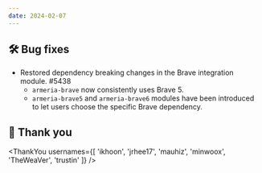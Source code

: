 ```yaml
---
date: 2024-02-07
---
```


## 🛠️ Bug fixes

- Restored dependency breaking changes in the Brave integration module. #5438
  - `armeria-brave` now consistently uses Brave 5.
  - `armeria-brave5` and `armeria-brave6` modules have been introduced to let users choose the specific Brave 
    dependency.

## 🙇 Thank you

<ThankYou usernames={[
  'ikhoon',
  'jrhee17',
  'mauhiz',
  'minwoox',
  'TheWeaVer',
  'trustin'
]} />
